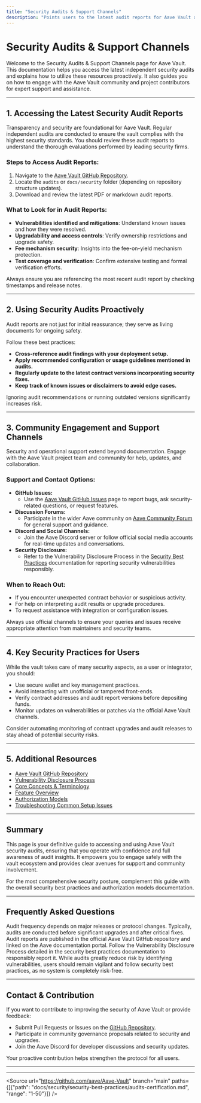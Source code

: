 ```yaml
---
title: "Security Audits & Support Channels"
description: "Points users to the latest audit reports for Aave Vault and offers guidance on how to use these resources proactively. Highlights how to engage with the community or project contributors for further support."
---
```


# Security Audits & Support Channels

Welcome to the Security Audits & Support Channels page for Aave Vault. This documentation helps you access the latest independent security audits and explains how to utilize these resources proactively. It also guides you on how to engage with the Aave Vault community and project contributors for expert support and assistance.

---

## 1. Accessing the Latest Security Audit Reports

Transparency and security are foundational for Aave Vault. Regular independent audits are conducted to ensure the vault complies with the highest security standards. You should review these audit reports to understand the thorough evaluations performed by leading security firms.

### Steps to Access Audit Reports:

1. Navigate to the [Aave Vault GitHub Repository](https://github.com/aave/Aave-Vault).
2. Locate the `audits` or `docs/security` folder (depending on repository structure updates).
3. Download and review the latest PDF or markdown audit reports.

### What to Look for in Audit Reports:
- **Vulnerabilities identified and mitigations**: Understand known issues and how they were resolved.
- **Upgradability and access controls**: Verify ownership restrictions and upgrade safety.
- **Fee mechanism security**: Insights into the fee-on-yield mechanism protection.
- **Test coverage and verification**: Confirm extensive testing and formal verification efforts.

<Tip>
Always ensure you are referencing the most recent audit report by checking timestamps and release notes.
</Tip>

---

## 2. Using Security Audits Proactively

Audit reports are not just for initial reassurance; they serve as living documents for ongoing safety.

Follow these best practices:

- **Cross-reference audit findings with your deployment setup.**
- **Apply recommended configuration or usage guidelines mentioned in audits.**
- **Regularly update to the latest contract versions incorporating security fixes.**
- **Keep track of known issues or disclaimers to avoid edge cases.**

<Warning>
Ignoring audit recommendations or running outdated versions significantly increases risk.
</Warning>

---

## 3. Community Engagement and Support Channels

Security and operational support extend beyond documentation. Engage with the Aave Vault project team and community for help, updates, and collaboration.

### Support and Contact Options:

- **GitHub Issues:**
  - Use the [Aave Vault GitHub Issues](https://github.com/aave/Aave-Vault/issues) page to report bugs, ask security-related questions, or request features.
- **Discussion Forums:** 
  - Participate in the wider Aave community on [Aave Community Forum](https://governance.aave.com) for general support and guidance.
- **Discord and Social Channels:**
  - Join the Aave Discord server or follow official social media accounts for real-time updates and conversations.
- **Security Disclosure:**
  - Refer to the Vulnerability Disclosure Process in the [Security Best Practices](https://docs.aave.com/security/security-best-practices/vulnerability-reporting) documentation for reporting security vulnerabilities responsibly.

### When to Reach Out:

- If you encounter unexpected contract behavior or suspicious activity.
- For help on interpreting audit results or upgrade procedures.
- To request assistance with integration or configuration issues.

<Note>
Always use official channels to ensure your queries and issues receive appropriate attention from maintainers and security teams.
</Note>

---

## 4. Key Security Practices for Users

While the vault takes care of many security aspects, as a user or integrator, you should:

- Use secure wallet and key management practices.
- Avoid interacting with unofficial or tampered front-ends.
- Verify contract addresses and audit report versions before depositing funds.
- Monitor updates on vulnerabilities or patches via the official Aave Vault channels.

<Tip>
Consider automating monitoring of contract upgrades and audit releases to stay ahead of potential security risks.
</Tip>

---

## 5. Additional Resources

- [Aave Vault GitHub Repository](https://github.com/aave/Aave-Vault)
- [Vulnerability Disclosure Process](https://docs.aave.com/security/security-best-practices/vulnerability-reporting)
- [Core Concepts & Terminology](../overview/product-intro/core-concepts-terminology)
- [Feature Overview](../overview/architecture-feature-overview/feature-overview)
- [Authorization Models](../../security/access-control/auth-models)
- [Troubleshooting Common Setup Issues](../../getting-started/troubleshooting-support/troubleshooting-common-issues)

---

## Summary
This page is your definitive guide to accessing and using Aave Vault security audits, ensuring that you operate with confidence and full awareness of audit insights. It empowers you to engage safely with the vault ecosystem and provides clear avenues for support and community involvement.

For the most comprehensive security posture, complement this guide with the overall security best practices and authorization models documentation.

---

## Frequently Asked Questions

<AccordionGroup title="Audit and Security FAQs">
<Accordion title="How often are audits performed on Aave Vault?">
Audit frequency depends on major releases or protocol changes. Typically, audits are conducted before significant upgrades and after critical fixes.
</Accordion>
<Accordion title="Where can I verify the authenticity of an audit report?">
Audit reports are published in the official Aave Vault GitHub repository and linked on the Aave documentation portal.
</Accordion>
<Accordion title="What should I do if I discover a security vulnerability?">
Follow the Vulnerability Disclosure Process detailed in the security best practices documentation to responsibly report it.
</Accordion>
<Accordion title="Are audit reports sufficient to guarantee the vault is risk-free?">
While audits greatly reduce risk by identifying vulnerabilities, users should remain vigilant and follow security best practices, as no system is completely risk-free.
</Accordion>
</AccordionGroup>

---

## Contact & Contribution

If you want to contribute to improving the security of Aave Vault or provide feedback:

- Submit Pull Requests or Issues on the [GitHub Repository](https://github.com/aave/Aave-Vault).
- Participate in community governance proposals related to security and upgrades.
- Join the Aave Discord for developer discussions and security updates.

Your proactive contribution helps strengthen the protocol for all users.

---


---

<Source url="https://github.com/aave/Aave-Vault" branch="main" paths={[{"path": "docs/security/security-best-practices/audits-certification.md", "range": "1-50"}]} />
